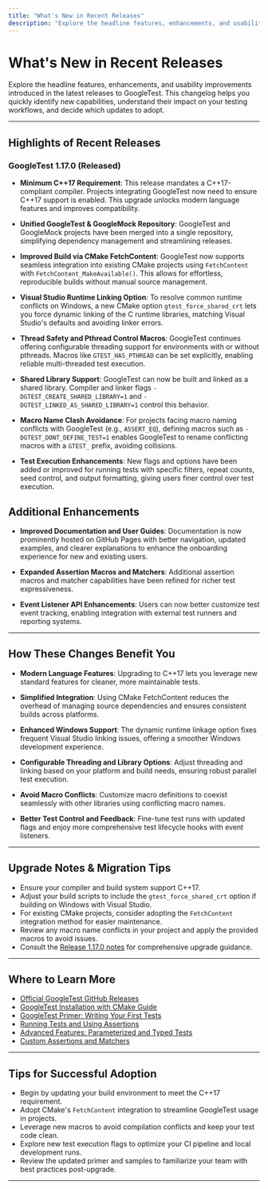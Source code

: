 ```yaml
---
title: "What's New in Recent Releases"
description: "Explore the headline features, enhancements, and usability improvements introduced in the latest releases, making it easy to discover capabilities you might want to adopt."
---
```


# What's New in Recent Releases

Explore the headline features, enhancements, and usability improvements introduced in the latest releases to GoogleTest. This changelog helps you quickly identify new capabilities, understand their impact on your testing workflows, and decide which updates to adopt.

---

## Highlights of Recent Releases

### GoogleTest 1.17.0 (Released)

- **Minimum C++17 Requirement**: This release mandates a C++17-compliant compiler. Projects integrating GoogleTest now need to ensure C++17 support is enabled. This upgrade unlocks modern language features and improves compatibility.

- **Unified GoogleTest & GoogleMock Repository**: GoogleTest and GoogleMock projects have been merged into a single repository, simplifying dependency management and streamlining releases.

- **Improved Build via CMake FetchContent**: GoogleTest now supports seamless integration into existing CMake projects using `FetchContent` with `FetchContent_MakeAvailable()`. This allows for effortless, reproducible builds without manual source management.

- **Visual Studio Runtime Linking Option**: To resolve common runtime conflicts on Windows, a new CMake option `gtest_force_shared_crt` lets you force dynamic linking of the C runtime libraries, matching Visual Studio's defaults and avoiding linker errors.

- **Thread Safety and Pthread Control Macros**: GoogleTest continues offering configurable threading support for environments with or without pthreads. Macros like `GTEST_HAS_PTHREAD` can be set explicitly, enabling reliable multi-threaded test execution.

- **Shared Library Support**: GoogleTest can now be built and linked as a shared library. Compiler and linker flags `-DGTEST_CREATE_SHARED_LIBRARY=1` and `-DGTEST_LINKED_AS_SHARED_LIBRARY=1` control this behavior.

- **Macro Name Clash Avoidance**: For projects facing macro naming conflicts with GoogleTest (e.g., `ASSERT_EQ`), defining macros such as `-DGTEST_DONT_DEFINE_TEST=1` enables GoogleTest to rename conflicting macros with a `GTEST_` prefix, avoiding collisions.

- **Test Execution Enhancements**: New flags and options have been added or improved for running tests with specific filters, repeat counts, seed control, and output formatting, giving users finer control over test execution.


## Additional Enhancements

- **Improved Documentation and User Guides**: Documentation is now prominently hosted on GitHub Pages with better navigation, updated examples, and clearer explanations to enhance the onboarding experience for new and existing users.

- **Expanded Assertion Macros and Matchers**: Additional assertion macros and matcher capabilities have been refined for richer test expressiveness.

- **Event Listener API Enhancements**: Users can now better customize test event tracking, enabling integration with external test runners and reporting systems.

---

## How These Changes Benefit You

- **Modern Language Features**: Upgrading to C++17 lets you leverage new standard features for cleaner, more maintainable tests.

- **Simplified Integration**: Using CMake FetchContent reduces the overhead of managing source dependencies and ensures consistent builds across platforms.

- **Enhanced Windows Support**: The dynamic runtime linkage option fixes frequent Visual Studio linking issues, offering a smoother Windows development experience.

- **Configurable Threading and Library Options**: Adjust threading and linking based on your platform and build needs, ensuring robust parallel test execution.

- **Avoid Macro Conflicts**: Customize macro definitions to coexist seamlessly with other libraries using conflicting macro names.

- **Better Test Control and Feedback**: Fine-tune test runs with updated flags and enjoy more comprehensive test lifecycle hooks with event listeners.

---

## Upgrade Notes & Migration Tips

- Ensure your compiler and build system support C++17.
- Adjust your build scripts to include the `gtest_force_shared_crt` option if building on Windows with Visual Studio.
- For existing CMake projects, consider adopting the `FetchContent` integration method for easier maintenance.
- Review any macro name conflicts in your project and apply the provided macros to avoid issues.
- Consult the [Release 1.17.0 notes](https://github.com/google/googletest/releases/tag/v1.17.0) for comprehensive upgrade guidance.

---

## Where to Learn More

- [Official GoogleTest GitHub Releases](https://github.com/google/googletest/releases)
- [GoogleTest Installation with CMake Guide](googletest/README.md)
- [GoogleTest Primer: Writing Your First Tests](docs/primer.md)
- [Running Tests and Using Assertions](guides/gtest-core-guides/running-tests.md)
- [Advanced Features: Parameterized and Typed Tests](guides/advanced-testing-features/parameterized-tests.md)
- [Custom Assertions and Matchers](guides/advanced-testing-features/custom-assertions.md)

---

## Tips for Successful Adoption

- Begin by updating your build environment to meet the C++17 requirement.
- Adopt CMake's `FetchContent` integration to streamline GoogleTest usage in projects.
- Leverage new macros to avoid compilation conflicts and keep your test code clean.
- Explore new test execution flags to optimize your CI pipeline and local development runs.
- Review the updated primer and samples to familiarize your team with best practices post-upgrade.

---